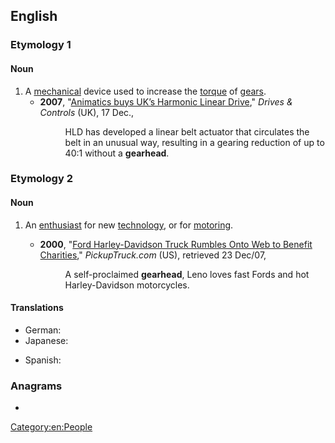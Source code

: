 {{also|gear head}}
==English==

===Etymology 1===
{{compound|gear|head|lang=en}}

====Noun====
{{en-noun}}

# A [[mechanical]] device used to increase the [[torque]] of [[gear]]s.
#* '''2007''', "[http://www.drives.co.uk/fullstory.asp?id=2152 Animatics buys UK’s Harmonic Linear Drive]," ''Drives & Controls'' (UK), 17 Dec.,
#*: HLD has developed a linear belt actuator that circulates the belt in an unusual way, resulting in a gearing reduction of up to 40:1 without a '''gearhead'''.

===Etymology 2===
{{suffix|gear|head|lang=en}}

====Noun====
{{en-noun}}

# {{lb|en|informal}} An [[enthusiast]] for new [[technology]], or for [[motoring]].
#* '''2000''', "[http://www.pickuptruck.com/html/news/ford_charity.html Ford Harley-Davidson Truck Rumbles Onto Web to Benefit Charities]," ''PickupTruck.com'' (US), retrieved 23 Dec/07,
#*: A self-proclaimed '''gearhead''', Leno loves fast Fords and hot Harley-Davidson motorcycles.

====Translations====
{{trans-top}}
* German: {{t-needed|de}}
* Japanese: {{t-needed|ja}}
{{trans-mid}}
* Spanish: {{t-needed|es}}
{{trans-bottom}}

===Anagrams===
* {{anagrams|en|a=aadeeghr|Heegaard|headgear}}

[[Category:en:People]]